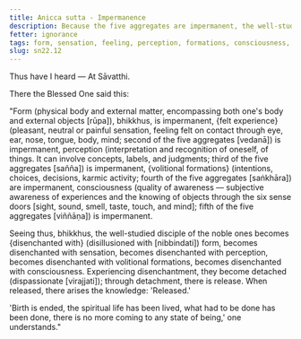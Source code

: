 ```yaml
---
title: Anicca sutta - Impermanence
description: Because the five aggregates are impermanent, the well-studied disciple of the noble ones becomes disenchanted with form, sensation, perception, volitional formations, and consciousness.
fetter: ignorance
tags: form, sensation, feeling, perception, formations, consciousness, impermanence, disenchantment, detachment, release, liberation, sn, sn22-34, sn22
slug: sn22.12
---
```


Thus have I heard — At Sāvatthi.

There the Blessed One said this:

"Form (physical body and external matter, encompassing both one's body and external objects [rūpa]), bhikkhus, is impermanent, \{felt experience} (pleasant, neutral or painful sensation, feeling felt on contact through eye, ear, nose, tongue, body, mind; second of the five aggregates [vedanā]) is impermanent, perception (interpretation and recognition of oneself, of things. It can involve concepts, labels, and judgments; third of the five aggregates [sañña]) is impermanent, \{volitional formations} (intentions, choices, decisions, karmic activity; fourth of the five aggregates [saṅkhāra]) are impermanent, consciousness (quality of awareness — subjective awareness of experiences and the knowing of objects through the six sense doors [sight, sound, smell, taste, touch, and mind]; fifth of the five aggregates [viññāṇa]) is impermanent.

Seeing thus, bhikkhus, the well-studied disciple of the noble ones becomes \{disenchanted with} (disillusioned with [nibbindati]) form, becomes disenchanted with sensation, becomes disenchanted with perception, becomes disenchanted with volitional formations, becomes disenchanted with consciousness. Experiencing disenchantment, they become detached (dispassionate [virajjati]); through detachment, there is release. When released, there arises the knowledge: 'Released.'

'Birth is ended, the spiritual life has been lived, what had to be done has been done, there is no more coming to any state of being,' one understands."
